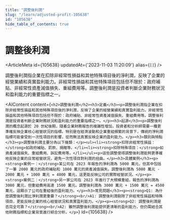 ```yaml
---
title: "調整後利潤"
slug: "/learn/adjusted-profit-105638"
id: "105638"
hide_table_of_contents: true
---
```



# 調整後利潤

<ArticleMeta id={105638} updatedAt={'2023-11-03 11:20:09'} alias={`[]`} />
<div className='border-solid border-b border-t-0 my-4 border-[var(--ifm-color-gray-300)]' />

調整後利潤指企業在扣除非經常性損益和其他特殊項目後的淨利潤，反映了企業的經營業績和真實盈利能力。非經常性損益和其他特殊項目包括但不限於：政府補貼、非經常性資產減值損失、重組費用等。調整後利潤是投資者判斷企業財務狀況和盈利能力的重要指標之一。

<AIContent content={`<h2>調整後利潤</h2><h3>定義</h3><p>調整後利潤指企業在扣除非經常性損益和其他特殊項目後的淨利潤，反映了企業的經營業績和真實盈利能力。非經常性損益和其他特殊項目包括但不限於：政府補貼、非經常性資產減值損失、重組費用等。調整後利潤是投資者判斷企業財務狀況和盈利能力的重要指標之一。</p><h3>起源</h3><p>調整後利潤的概念起源於 20 世紀後期，隨着企業財務報告的複雜性增加，投資者和分析師需要一種更準確反映企業核心經營狀況的指標。特別是在經濟波動和企業重組頻繁的背景下，傳統的淨利潤指標可能會受到一次性項目的影響，從而無法真實反映企業的盈利能力。</p><h3>類別與特點</h3><p>調整後利潤主要分為以下幾類：</p><ul><li><strong>扣除非經常性損益：</strong>如政府補貼、罰款、捐贈等。</li><li><strong>扣除特殊項目：</strong>如資產減值損失、重組費用、訴訟費用等。</li></ul><p>這些調整使得調整後利潤能夠更準確地反映企業的日常經營狀況，避免一次性項目對利潤的扭曲。</p><h3>具體案例</h3><p><strong>案例一：</strong>某公司在 2023 年報告的淨利潤為 5000 萬元，但其中包括了一筆 2000 萬元的政府補貼和 1000 萬元的資產減值損失。調整後利潤為 5000 萬元 - 2000 萬元 + 1000 萬元 = 4000 萬元，這更能反映公司的實際經營狀況。</p><p><strong>案例二：</strong>另一家公司在 2023 年進行了大規模重組，報告的淨利潤為 3000 萬元，但重組費用高達 1500 萬元。調整後利潤為 3000 萬元 + 1500 萬元 = 4500 萬元，這顯示了公司在重組後的盈利能力。</p><h3>常見問題</h3><p><strong>Q1: 為什麼調整後利潤比淨利潤更重要？</strong><br/>A1: 調整後利潤剔除了非經常性損益和特殊項目，更能反映企業的核心經營狀況和真實盈利能力。</p><p><strong>Q2: 調整後利潤是否完全可靠？</strong><br/>A2: 雖然調整後利潤能提供更清晰的盈利能力，但仍需結合其他財務指標和企業背景進行綜合分析。</p>`} id={105638} />

